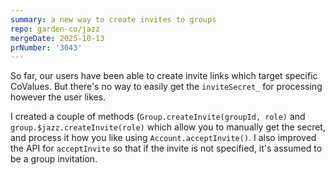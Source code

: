 ```yaml
---
summary: a new way to create invites to groups
repo: garden-co/jazz
mergeDate: 2025-10-13
prNumber: '3043'
---
```

So far, our users have been able to create invite links which target specific CoValues. But there's no way to easily get the `inviteSecret_` for processing however the user likes.

I created a couple of methods (`Group.createInvite(groupId, role)` and `group.$jazz.createInvite(role)` which allow you to manually get the secret, and process it how you like using `Account.acceptInvite()`. I also improved the API for `acceptInvite` so that if the invite is not specified, it's assumed to be a group invitation.
